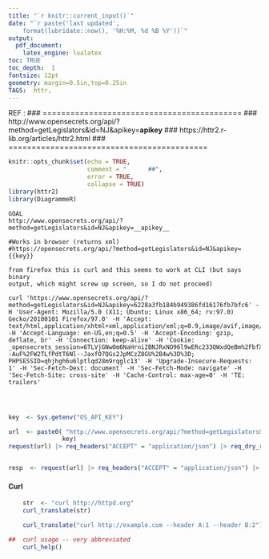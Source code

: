 ```yaml
--- 
title: "`r knitr::current_input()`"
date: "`r paste('last updated', 
    format(lubridate::now(), '%H:%M, %d %B %Y'))`"
output: 
  pdf_document: 
    latex_engine: lualatex
toc: TRUE 
toc_depth:  1 
fontsize: 12pt 
geometry: margin=0.5in,top=0.25in 
TAGS:  httr,
---
```



REF : 
###  ===========================================
###        http://www.opensecrets.org/api/?method=getLegislators&id=NJ&apikey=__apikey__
###        https://httr2.r-lib.org/articles/httr2.html
###  ===========================================
```r
knitr::opts_chunk$set(echo = TRUE,
                      comment = "      ##",
                      error = TRUE,
                      collapse = TRUE)
library(httr2)
library(DiagrammeR)
```

```
GOAL
http://www.opensecrets.org/api/?method=getLegislators&id=NJ&apikey=__apikey__

#Works in browser (returns xml)
#https://opensecrets.org/api/?method=getLegislators&id=NJ&apikey={{key}}

from firefox this is curl and this seems to work at CLI (but says binary
output, which might screw up screen, so I do not proceed)

curl 'https://www.opensecrets.org/api/?method=getLegislators&id=NJ&apikey=6228a3fb184b949386fd16176fb7bfc6' -H 'User-Agent: Mozilla/5.0 (X11; Ubuntu; Linux x86_64; rv:97.0) Gecko/20100101 Firefox/97.0' -H 'Accept: text/html,application/xhtml+xml,application/xml;q=0.9,image/avif,image/webp,*/*;q=0.8' -H 'Accept-Language: en-US,en;q=0.5' -H 'Accept-Encoding: gzip, deflate, br' -H 'Connection: keep-alive' -H 'Cookie: _opensecrets_session=6TLVjGNw0m6NaHrni2BNJRxNO96l9wERc233QWxdQeBm%2FbfXgn%2FltovOCVCscfPyRAsMjx2Ms6WTllNxxRXMfJsEZhNQE2%2BcRiWGTc26IiSNM5UsbFCsmJeirFvulrLT5zisGJuLH2tFQWF5%2BRbqkLB4MM7YIUtRPKGB1f9Km01AASX6WFN6oIa%2B2MEPYozrKbKznGf4mD6rGBDDzLP7e4A1mRkVKJB4Ju8ru91SZ1wYR6O%2BVCgvgIXKuVJp9dEQwelGmD07WCjDzvcGT50iwQbzJJhhzPjpVqmaxw%3D%3D--AuF%2FW2TLfPdtT6Nl--JaxfO7QGs2JpMCzZ8GU%2B4w%3D%3D; PHPSESSID=qhjhgh6u6lptlqd28m9rqglc13' -H 'Upgrade-Insecure-Requests: 1' -H 'Sec-Fetch-Dest: document' -H 'Sec-Fetch-Mode: navigate' -H 'Sec-Fetch-Site: cross-site' -H 'Cache-Control: max-age=0' -H 'TE: trailers'




```
```r
key  <- Sys.getenv("OS_API_KEY")

```

```r
url  <- paste0( "http://www.opensecrets.org/api/?method=getLegislators&id=NJ&apikey=",
               key)
request(url) |> req_headers("ACCEPT" = "application/json") |> req_dry_run()


resp  <- request(url) |> req_headers("ACCEPT" = "application/json") |> req_perform()
```


#### Curl
```r

    str  <- "curl http://httpd.org"
    curl_translate(str)

    curl_translate("curl http://example.com --header A:1 --header B:2")

##  curl usage -- very abbreviated
    curl_help()
```




